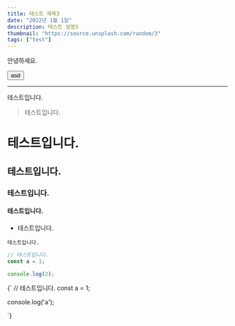 ```yaml
---
title: 테스트 제목3
date: "2022년 1월 1일"
description: 테스트 설명3
thumbnail: "https://source.unsplash.com/random/3"
tags: ["test"]
---
```


안녕하세요.<br/>

<button>asd</button>

---

테스트입니다.

> 테스트입니다.

# 테스트입니다.

## 테스트입니다.

### 테스트입니다.

#### 테스트입니다.

- 테스트입니다.

`테스트입니다.`

```js
// 테스트입니다.
const a = 1;

console.log(2);
```

<SyntaxHighlighter language="javascript">
  {`
// 테스트입니다.
const a = 1;

console.log('a');

`}

</SyntaxHighlighter>
